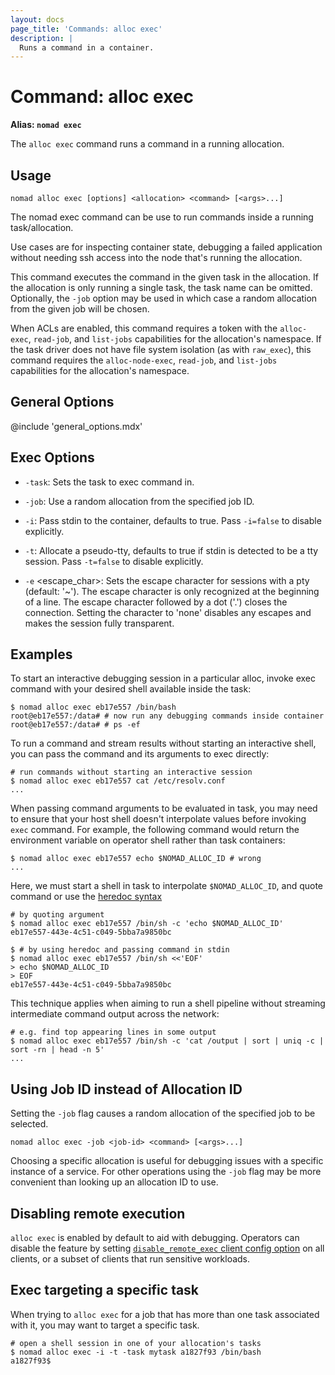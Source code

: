 ```yaml
---
layout: docs
page_title: 'Commands: alloc exec'
description: |
  Runs a command in a container.
---
```


# Command: alloc exec

**Alias: `nomad exec`**

The `alloc exec` command runs a command in a running allocation.

## Usage

```plaintext
nomad alloc exec [options] <allocation> <command> [<args>...]
```

The nomad exec command can be use to run commands inside a running task/allocation.

Use cases are for inspecting container state, debugging a failed application
without needing ssh access into the node that's running the allocation.

This command executes the command in the given task in the allocation. If the
allocation is only running a single task, the task name can be omitted.
Optionally, the `-job` option may be used in which case a random allocation from
the given job will be chosen.

When ACLs are enabled, this command requires a token with the `alloc-exec`,
`read-job`, and `list-jobs` capabilities for the allocation's namespace. If
the task driver does not have file system isolation (as with `raw_exec`),
this command requires the `alloc-node-exec`, `read-job`, and `list-jobs`
capabilities for the allocation's namespace.

## General Options

@include 'general_options.mdx'

## Exec Options

- `-task`: Sets the task to exec command in.

- `-job`: Use a random allocation from the specified job ID.

- `-i`: Pass stdin to the container, defaults to true. Pass `-i=false` to
  disable explicitly.

- `-t`: Allocate a pseudo-tty, defaults to true if stdin is detected to be a tty
  session. Pass `-t=false` to disable explicitly.

- `-e` <escape_char>: Sets the escape character for sessions with a pty
  (default: '~'). The escape character is only recognized at the beginning of a
  line. The escape character followed by a dot ('.') closes the connection.
  Setting the character to 'none' disables any escapes and makes the session
  fully transparent.

## Examples

To start an interactive debugging session in a particular alloc, invoke exec
command with your desired shell available inside the task:

```shell-session
$ nomad alloc exec eb17e557 /bin/bash
root@eb17e557:/data# # now run any debugging commands inside container
root@eb17e557:/data# # ps -ef
```

To run a command and stream results without starting an interactive shell, you
can pass the command and its arguments to exec directly:

```shell-session
# run commands without starting an interactive session
$ nomad alloc exec eb17e557 cat /etc/resolv.conf
...
```

When passing command arguments to be evaluated in task, you may need to ensure
that your host shell doesn't interpolate values before invoking `exec` command.
For example, the following command would return the environment variable on
operator shell rather than task containers:

```shell-session
$ nomad alloc exec eb17e557 echo $NOMAD_ALLOC_ID # wrong
...
```

Here, we must start a shell in task to interpolate `$NOMAD_ALLOC_ID`, and quote
command or use the [heredoc syntax][heredoc]

```shell-session
# by quoting argument
$ nomad alloc exec eb17e557 /bin/sh -c 'echo $NOMAD_ALLOC_ID'
eb17e557-443e-4c51-c049-5bba7a9850bc

$ # by using heredoc and passing command in stdin
$ nomad alloc exec eb17e557 /bin/sh <<'EOF'
> echo $NOMAD_ALLOC_ID
> EOF
eb17e557-443e-4c51-c049-5bba7a9850bc
```

This technique applies when aiming to run a shell pipeline without streaming
intermediate command output across the network:

```shell-session
# e.g. find top appearing lines in some output
$ nomad alloc exec eb17e557 /bin/sh -c 'cat /output | sort | uniq -c | sort -rn | head -n 5'
...
```

## Using Job ID instead of Allocation ID

Setting the `-job` flag causes a random allocation of the specified job to be
selected.

```plaintext
nomad alloc exec -job <job-id> <command> [<args>...]
```

Choosing a specific allocation is useful for debugging issues with a specific
instance of a service. For other operations using the `-job` flag may be more
convenient than looking up an allocation ID to use.

## Disabling remote execution

`alloc exec` is enabled by default to aid with debugging. Operators can disable
the feature by setting [`disable_remote_exec` client config
option][disable_remote_exec_flag] on all clients, or a subset of clients that
run sensitive workloads.

## Exec targeting a specific task

When trying to `alloc exec` for a job that has more than one task associated
with it, you may want to target a specific task.

```shell-session
# open a shell session in one of your allocation's tasks
$ nomad alloc exec -i -t -task mytask a1827f93 /bin/bash
a1827f93$
```

[heredoc]: http://tldp.org/LDP/abs/html/here-docs.html
[disable_remote_exec_flag]: /nomad/docs/configuration/client#disable_remote_exec
